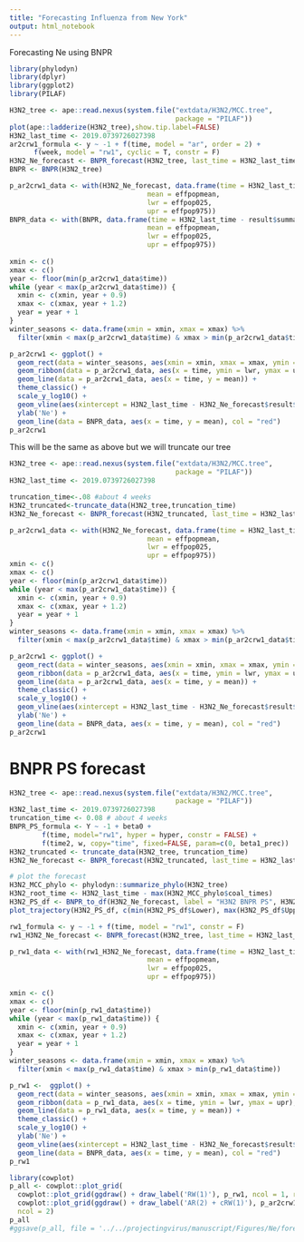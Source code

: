 ```yaml
---
title: "Forecasting Influenza from New York"
output: html_notebook
---
```


Forecasting Ne using BNPR

```r
library(phylodyn)
library(dplyr)
library(ggplot2)
library(PILAF)

H3N2_tree <- ape::read.nexus(system.file("extdata/H3N2/MCC.tree",
                                         package = "PILAF"))
plot(ape::ladderize(H3N2_tree),show.tip.label=FALSE)
H3N2_last_time <- 2019.0739726027398
ar2crw1_formula <- y ~ -1 + f(time, model = "ar", order = 2) +
      f(week, model = "rw1", cyclic = T, constr = F)
H3N2_Ne_forecast <- BNPR_forecast(H3N2_tree, last_time = H3N2_last_time, formula = ar2crw1_formula, pred = 20)
BNPR <- BNPR(H3N2_tree)
```

```r
p_ar2crw1_data <- with(H3N2_Ne_forecast, data.frame(time = H3N2_last_time - result$summary.random$time$ID,
                                  mean = effpopmean, 
                                  lwr = effpop025,
                                  upr = effpop975))
BNPR_data <- with(BNPR, data.frame(time = H3N2_last_time - result$summary.random$time$ID,
                                  mean = effpopmean, 
                                  lwr = effpop025,
                                  upr = effpop975)) 
  
xmin <- c()
xmax <- c()
year <- floor(min(p_ar2crw1_data$time))
while (year < max(p_ar2crw1_data$time)) {
  xmin <- c(xmin, year + 0.9)
  xmax <- c(xmax, year + 1.2)
  year = year + 1
}
winter_seasons <- data.frame(xmin = xmin, xmax = xmax) %>%
  filter(xmin < max(p_ar2crw1_data$time) & xmax > min(p_ar2crw1_data$time))

p_ar2crw1 <- ggplot() +
  geom_rect(data = winter_seasons, aes(xmin = xmin, xmax = xmax, ymin = min(p_ar2crw1_data$lwr), ymax = max(p_ar2crw1_data$upr)), fill = 'steelblue', alpha = 0.1) +
  geom_ribbon(data = p_ar2crw1_data, aes(x = time, ymin = lwr, ymax = upr), fill = 'gray', alpha = 0.3) +
  geom_line(data = p_ar2crw1_data, aes(x = time, y = mean)) +
  theme_classic() +
  scale_y_log10() +
  geom_vline(aes(xintercept = H3N2_last_time - H3N2_Ne_forecast$result$summary.random$time$ID[21]), linetype = 'dotdash') +
  ylab('Ne') + 
  geom_line(data = BNPR_data, aes(x = time, y = mean), col = "red") 
p_ar2crw1
```

This will be the same as above but we will truncate our tree 
```r
H3N2_tree <- ape::read.nexus(system.file("extdata/H3N2/MCC.tree",
                                         package = "PILAF"))
H3N2_last_time <- 2019.0739726027398

truncation_time<-.08 #about 4 weeks
H3N2_truncated<-truncate_data(H3N2_tree,truncation_time)
H3N2_Ne_forecast <- BNPR_forecast(H3N2_truncated, last_time = H3N2_last_time-truncation_time, formula = ar2crw1_formula, pred = 20)

p_ar2crw1_data <- with(H3N2_Ne_forecast, data.frame(time = H3N2_last_time-truncation_time - result$summary.random$time$ID,
                                  mean = effpopmean, 
                                  lwr = effpop025,
                                  upr = effpop975))
xmin <- c()
xmax <- c()
year <- floor(min(p_ar2crw1_data$time))
while (year < max(p_ar2crw1_data$time)) {
  xmin <- c(xmin, year + 0.9)
  xmax <- c(xmax, year + 1.2)
  year = year + 1
}
winter_seasons <- data.frame(xmin = xmin, xmax = xmax) %>%
  filter(xmin < max(p_ar2crw1_data$time) & xmax > min(p_ar2crw1_data$time))

p_ar2crw1 <- ggplot() +
  geom_rect(data = winter_seasons, aes(xmin = xmin, xmax = xmax, ymin = min(p_ar2crw1_data$lwr), ymax = max(p_ar2crw1_data$upr)), fill = 'steelblue', alpha = 0.1) +
  geom_ribbon(data = p_ar2crw1_data, aes(x = time, ymin = lwr, ymax = upr), fill = 'gray', alpha = 0.3) +
  geom_line(data = p_ar2crw1_data, aes(x = time, y = mean)) +
  theme_classic() +
  scale_y_log10() +
  geom_vline(aes(xintercept = H3N2_last_time - H3N2_Ne_forecast$result$summary.random$time$ID[21]), linetype = 'dotdash') +
  ylab('Ne') + 
  geom_line(data = BNPR_data, aes(x = time, y = mean), col = "red") 
p_ar2crw1
```

# BNPR PS forecast

```r
H3N2_tree <- ape::read.nexus(system.file("extdata/H3N2/MCC.tree",
                                         package = "PILAF"))
H3N2_last_time <- 2019.0739726027398
truncation_time <- 0.08 # about 4 weeks
BNPR_PS_formula <- Y ~ -1 + beta0 +
        f(time, model="rw1", hyper = hyper, constr = FALSE) +
        f(time2, w, copy="time", fixed=FALSE, param=c(0, beta1_prec))
H3N2_truncated <- truncate_data(H3N2_tree, truncation_time)
H3N2_Ne_forecast <- BNPR_forecast(H3N2_truncated, last_time = H3N2_last_time - truncation_time, formula = BNPR_PS_formula, pred = 4, pref = T)

# plot the forecast
H3N2_MCC_phylo <- phylodyn::summarize_phylo(H3N2_tree)
H3N2_root_time <- H3N2_last_time - max(H3N2_MCC_phylo$coal_times)
H3N2_PS_df <- BNPR_to_df(H3N2_Ne_forecast, label = "H3N2 BNPR PS", H3N2_last_time - truncation_time)
plot_trajectory(H3N2_PS_df, c(min(H3N2_PS_df$Lower), max(H3N2_PS_df$Upper)), seq(2014, 2019), H3N2_root_time, vline = H3N2_last_time - truncation_time - H3N2_Ne_forecast$result$summary.random$time$ID[4])
```

```r
rw1_formula <- y ~ -1 + f(time, model = "rw1", constr = F) 
rw1_H3N2_Ne_forecast <- BNPR_forecast(H3N2_tree, last_time = H3N2_last_time, formula = ar2crw1_formula, pred = 20)
``` 

```r
p_rw1_data <- with(rw1_H3N2_Ne_forecast, data.frame(time = H3N2_last_time - result$summary.random$time$ID,
                                  mean = effpopmean, 
                                  lwr = effpop025,
                                  upr = effpop975)) 

xmin <- c()
xmax <- c()
year <- floor(min(p_rw1_data$time))
while (year < max(p_rw1_data$time)) {
  xmin <- c(xmin, year + 0.9)
  xmax <- c(xmax, year + 1.2)
  year = year + 1
}
winter_seasons <- data.frame(xmin = xmin, xmax = xmax) %>%
  filter(xmin < max(p_rw1_data$time) & xmax > min(p_rw1_data$time))

p_rw1 <-  ggplot() +
  geom_rect(data = winter_seasons, aes(xmin = xmin, xmax = xmax, ymin = min(p_rw1_data$lwr), ymax = max(p_rw1_data$upr)), fill = 'steelblue', alpha = 0.1) +
  geom_ribbon(data = p_rw1_data, aes(x = time, ymin = lwr, ymax = upr), fill = 'gray', alpha = 0.3) +
  geom_line(data = p_rw1_data, aes(x = time, y = mean)) +
  theme_classic() +
  scale_y_log10() +
  ylab('Ne') + 
  geom_vline(aes(xintercept = H3N2_last_time - H3N2_Ne_forecast$result$summary.random$time$ID[21]), linetype = 'dotdash') +
  geom_line(data = BNPR_data, aes(x = time, y = mean), col = "red")  
p_rw1
```

```r
library(cowplot)
p_all <- cowplot::plot_grid(
  cowplot::plot_grid(ggdraw() + draw_label('RW(1)'), p_rw1, ncol = 1, rel_heights = c(0.1, 1)), 
  cowplot::plot_grid(ggdraw() + draw_label('AR(2) + cRW(1)'), p_ar2crw1 + theme(axis.title.y = element_blank()),  rel_heights = c(0.1, 1), ncol = 1), 
  ncol = 2)
p_all
#ggsave(p_all, file = '../../projectingvirus/manuscript/Figures/Ne/forecast_Ne.pdf', width = 6, height = 3)
```
